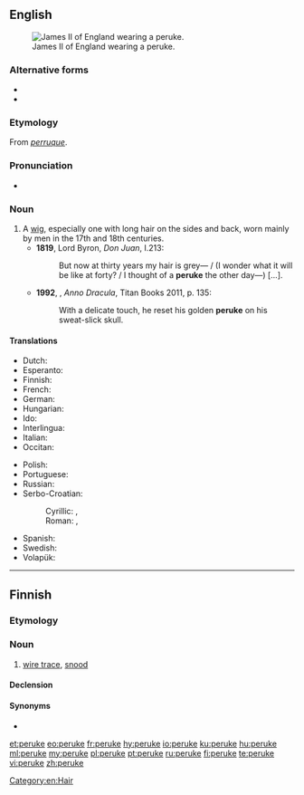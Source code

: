 {{also|perukę}}
==English==
[[Image:James_II_of_England.jpg|thumb|right|James II of England wearing a peruke.]]

===Alternative forms===
* {{l|en|perruque}}
* {{l|en|peruque}}

===Etymology===
From {{etyl|fr|en}} ''[[perruque]]''.

===Pronunciation===
* {{IPA|/pəˈɹuːk/|lang=en}}

===Noun===
{{en-noun}}

# A [[wig]], especially one with long hair on the sides and back, worn mainly by men in the 17th and 18th centuries.
#* '''1819''', Lord Byron, ''Don Juan'', I.213:
#*: But now at thirty years my hair is grey— / (I wonder what it will be like at forty? / I thought of a '''peruke''' the other day—) [...].
#*'''1992''', {{w|Kim Newman}}, ''Anno Dracula'', Titan Books 2011, p. 135:
#*:With a delicate touch, he reset his golden '''peruke''' on his sweat-slick skull.

====Translations====
{{trans-top|wig}}
* Dutch: {{t+|nl|pruik}}
* Esperanto: {{t|eo|peruko}}
* Finnish: {{t+|fi|peruukki}}
* French: {{t+|fr|perruque|f}}
* German: {{t+|de|Perücke|f}}
* Hungarian: {{t+|hu|paróka}}
* Ido: {{t+|io|peruko}}
* Interlingua: {{t|ia|perrucca}}
* Italian: {{t+|it|parrucca}}
* Occitan: {{t|oc|perruca}}
{{trans-mid}}
* Polish: {{t+|pl|peruka}}
* Portuguese: {{t+|pt|peruca|f}}
* Russian: {{t+|ru|пари́к|m}}
* Serbo-Croatian:
*: Cyrillic: {{t|sh|перика|f|sc=Cyrl}}, {{t|sh|власуља|f|sc=Cyrl}}
*: Roman: {{t+|sh|perika|f}}, {{t+|sh|vlasulja|f}}
* Spanish: {{t+|es|peluca}}
* Swedish: {{t+|sv|peruk|c}}
* Volapük: {{t|vo|peluk}}
{{trans-bottom}}

[[Category:en:Hair]]

----

==Finnish==

===Etymology===
{{suffix|peru|ke|lang=fi}}

===Noun===
{{fi-noun}}

# {{lb|fi|fishing}} [[wire trace]], [[snood]]

====Declension====
{{fi-decl-hame|peru|k|kk|a}}

====Synonyms====
* {{l|fi|tapsi}}

[[et:peruke]]
[[eo:peruke]]
[[fr:peruke]]
[[hy:peruke]]
[[io:peruke]]
[[ku:peruke]]
[[hu:peruke]]
[[ml:peruke]]
[[my:peruke]]
[[pl:peruke]]
[[pt:peruke]]
[[ru:peruke]]
[[fi:peruke]]
[[te:peruke]]
[[vi:peruke]]
[[zh:peruke]]